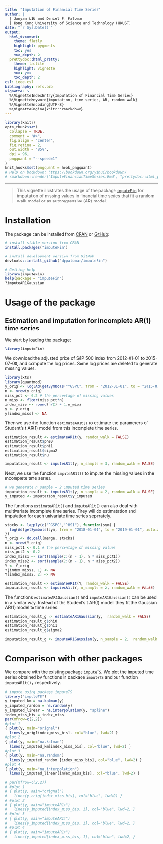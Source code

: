 ```yaml
---
title: "Imputation of Financial Time Series"
author: |
  | Junyan LIU and Daniel P. Palomar
  | Hong Kong University of Science and Technology (HKUST)
date: "`r Sys.Date()`"
output:
  html_document:
    theme: flatly
    highlight: pygments  
    toc: yes
    toc_depth: 2
  prettydoc::html_pretty:
    theme: tactile
    highlight: vignette
    toc: yes
    toc_depth: 2
csl: ieee.csl
bibliography: refs.bib
vignette: >
  %\VignetteIndexEntry{Imputation of Financial Time Series}
  %\VignetteKeyword{imputation, time series, AR, random walk}
  %\VignetteEncoding{UTF-8}
  %\VignetteEngine{knitr::rmarkdown}
---
```


```r
library(knitr)
opts_chunk$set(
  collapse = TRUE,
  comment = "#>",
  fig.align = "center",
  fig.retina = 2,
  out.width = "85%",
  dpi = 96,
  pngquant = "--speed=1"
)
knit_hooks$set(pngquant = hook_pngquant)
# Help on bookdown: https://bookdown.org/yihui/bookdown/
# rmarkdown::render("ImputeFinancialTimeSeries.Rmd", "prettydoc::html_pretty")
```

-----------
> This vignette illustrates the usage of the package [`imputeFin`](https://CRAN.R-project.org/package=imputeFin) 
for imputation of missing values in financial time series that fit a random walk model or an autoregressive (AR)
model.


# Installation
The package can be installed from [CRAN](https://CRAN.R-project.org/package=imputeFin) or [GitHub](https://github.com/dppalomar/imputeFin):
```r
# install stable version from CRAN
install.packages("imputeFin")

# install development version from GitHub
devtools::install_github("dppalomar/imputeFin")

# Getting help
library(imputeFin)
help(package = "imputeFin")
?imputeAR1Gaussian
```



# Usage of the package
## Estimation and imputation for incomplete AR(1) time series
We start by loading the package:
```r
library(imputeFin)
```

We download the adjusted price of S&P 500 index from 2012-01-01 to 2015-07-08, and compute the log prices. Some log prices are deleted to generate missing values.

```r
library(xts)
library(quantmod)
y_orig <- log(Ad(getSymbols("^GSPC", from = "2012-01-01", to = "2015-07-08", auto.assign = FALSE)))
n <- nrow(y_orig)
miss_pct <- 0.2 # the percentage of missing values
n_miss <- floor(miss_pct*n)
index_miss <- round(n/2) + 1:n_miss
y <- y_orig
y[index_miss] <- NA
```

Then we use the function `estimateAR1t()` to estimate the parameters of Student's t AR(1) model from this incomplete time series.

```r
estimation_result <- estimateAR1t(y, random_walk = FALSE)
estimation_result$phi0
estimation_result$phi1
estimation_result$sigma2
estimation_result$nu

imputation_result <- imputeAR1t(y, n_sample = 3, random_walk = FALSE)
```

Next, we use the function `imputeAR1t()` to impute the missing values in the incomplete time series.
 
```r
# we generate n_sample = 2 imputed time series
imputation_result <- imputeAR1t(y, n_sample = 2, random_walk = FALSE)
y_imputed <- imputation_result$y_imputed

```

The functions `estimateAR1t()` and `imputeAR1t()` can also deal with multivariate incomplete time series. They will do estimatation and imputation for each univariate time series seperately.

```r
stocks <- lapply(c("^GSPC","^HSI"), function(sym) {
  log(Ad(getSymbols(sym, from = "2018-01-01", to = "2019-01-01", auto.assign = FALSE)))
})
Y_orig <- do.call(merge, stocks)
n <- nrow(Y_orig)
miss_pct1 <- 0.1 # the percentage of missing values
miss_pct2 <- 0.2
index_miss1 <- sort(sample(2:(n - 1), n * miss_pct1))
index_miss2 <- sort(sample(2:(n - 1), n * miss_pct2))
Y <- Y_orig
Y[index_miss1, 1] <- NA
Y[index_miss2, 2] <- NA

estimation_result <- estimateAR1t(Y, random_walk = FALSE)
imputation_result <- imputeAR1t(Y, n_sample = 2, random_walk = FALSE)
```

The functions `estimateAR1Gaussian()` and `imputeAR1Gaussian()` can be used in a similar way. Instead of the Student's t AR(1) model, they fit the Gaussian AR(1) model to time series.

```r
estimation_result_g <- estimateAR1Gaussian(y,  random_walk = FALSE)
estimation_result_g$phi0
estimation_result_g$phi1
estimation_result_g$sigma2

imputation_result_g <- imputeAR1Gaussian(y, n_sample = 2,  random_walk = FALSE)
```


# Comparison with other packages
We compare with the existing package `imputeTS`. We plot the imputed time series obtained by  functions in package `imputeTS` and our function `imputeAR1t()`，respectively.

```r
# impute using package imputeTS 
library("imputeTS")
y_imputed_km = na.kalman(y)
y_imputed_random = na.random(y)
y_imputed_linear = na.interpolation(y, "spline")
index_miss_bis = index_miss
par(mfrow=c(2,2))
#plot 1
{ plot(y, main="orignal")
  lines(y_orig[index_miss_bis], col="blue", lwd=2) }
#plot 2
{ plot(y, main="na.kalman")
  lines(y_imputed_km[index_miss_bis], col="blue", lwd=2) }
#plot 3
{ plot(y, main="na.random")
  lines(y_imputed_random [index_miss_bis], col="blue", lwd=2) }
#plot 4
{ plot(y, main="na.interpolation")
  lines(y_imputed_linear[index_miss_bis], col="blue", lwd=2) }

# par(mfrow=c(2,2))
# #plot 1
# { plot(y, main="orignal")
#   lines(y_orig[index_miss_bis], col="blue", lwd=2) }
# #plot 2
# { plot(y, main="imputeAR1t")
#   lines(y_imputed[index_miss_bis, 1], col="blue", lwd=2) }
# #plot 3
# { plot(y, main="imputeAR1t")
#   lines(y_imputed[index_miss_bis, 1], col="blue", lwd=2) }
# #plot 4
# { plot(y, main="imputeAR1t")
#   lines(y_imputed[index_miss_bis, 1], col="blue", lwd=2) }
```
